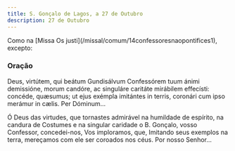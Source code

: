 ```yaml
---
title: S. Gonçalo de Lagos, a 27 de Outubro
description: 27 de Outubro
---
```


<aside>
  Como na [Missa Os justi](/missal/comum/14confessoresnaopontifices1), excepto:
</aside>

### Oração

<div class="side-by-side not-content">

Deus, virtútem, qui beátum Gundisálvum Confessórem tuum ánimi demissióne,
    morum candóre, ac singuláre caritáte mirábilem effecísti: concéde, quæsumus;
    ut ejus exémpla imitántes in terris, coronári cum ipso merámur in cælis. Per
    Dóminum...

Ó Deus das virtudes, que tornastes admirável na humildade de espírito, na
    candura de Costumes e na singular caridade o B. Gonçalo, vosso Confessor,
    concedei-nos, Vos imploramos, que, Imitando seus exemplos na terra,
    mereçamos com ele ser coroados nos céus. Por nosso Senhor...

</div>
